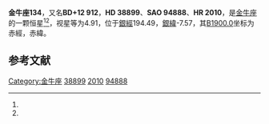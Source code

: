 {{Starbox begin
| name = 金牛座134
}}
{{Starbox observe
| epoch = [[J2000.0|J2000.0]]
| constell = [[金牛座|金牛座]]<ref name=SIMBAD>{{cite web
 | url=http://simbad.u-strasbg.fr/simbad/sim-id?Ident=HR+2010
 | title=Pulsating variable Star
 | publisher=Centre de Données astronomiques de Strasbourg
 | work=SIMBAD
 | accessdate=2012-07-13
 | archive-date=2016-03-19
 | archive-url=https://web.archive.org/web/20160319005937/http://simbad.u-strasbg.fr/simbad/sim-id?Ident=HR+2010
 | dead-url=no
 }}</ref><ref name=DATA>{{cite web
 | url=http://vizier.u-strasbg.fr/viz-bin/VizieR-5?-out.add=.&-source=5050&-corr=PK=HR&-out.max=9999&HR=2010
 | title=VizieR Detailed Page
 | accessdate=2012-07-13
 | archive-date=2019-07-01
 | archive-url=https://web.archive.org/web/20190701072645/http://vizier.u-strasbg.fr/viz-bin/VizieR-5?-out.add=.&-source=5050&-corr=PK=HR&-out.max=9999&HR=2010
 | dead-url=no
 }}</ref>
| 星官 = 
| ra = {{RA|5|49|32.9}}<ref name=SIMBAD /><ref name=DATA />
| dec = {{DEC|+12|39|4}}<ref name=SIMBAD /><ref name=DATA />
| appmag_v = 4.91<ref name=SIMBAD /><ref name=DATA />
}}
{{Starbox character
| class = B9IV<ref name=SIMBAD /><ref name=DATA />
| b-v = -0.07<ref name=SIMBAD /><ref name=DATA />
| u-b = -0.17<ref name=SIMBAD /><ref name=DATA />
| r-i = -0.08<ref name=SIMBAD /><ref name=DATA />
| variable = 
}}
{{Starbox astrometry
| radial_v = -0.17
| prop_mo_ra = 18
| parallax = 
| p_error = 
}}
{{Starbox catalog
| names =BD+12 912，[[SAO星表|SAO]] 94888，[[HD星表|HD]] 38899，[[HR星表|HR]] 2010}}
{{Starbox reference |Simbad=HR+2010}}
{{Starbox end}}

'''金牛座134'''，又名'''BD+12 912'''，'''HD 38899'''、'''SAO 94888'''、'''HR 2010'''，是[[金牛座|金牛座]]的一颗恒星<ref name=SIMBAD /><ref name=DATA />，视星等为4.91，位于[[銀道座標系|銀經]]194.49，[[銀道座標系|銀緯]]-7.57，其[[B1900.0|B1900.0]]坐标为赤經{{RA|5|43|55.8}}，赤緯{{DEC|+12|-7.57|11}}。

== 参考文献 ==
{{reflist}}

{{star-stub}}

{{金牛座恒星}}
[[Category:金牛座|Category:金牛座]]
[[Category:HD和HDE天體|38899]]
[[Category:HR天體|2010]]
[[Category:SAO天體|94888]]